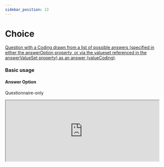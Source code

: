 ```yaml
---
sidebar_position: 13
---
```



# Choice

[Question with a Coding drawn from a list of possible answers (specified in either the answerOption property, or via the valueset referenced in the answerValueSet property) as an answer (valueCoding)](https://hl7.org/fhir/r4/codesystem-item-type.html#item-type-choice).

### Basic usage

#### Answer Option

Questionnaire-only

<IframeContainer storyUrl="https://smartforms.csiro.au/storybook/index.html?path=/story/component-itemtype-choice--choice-answer-option-basic">
  <iframe
    src="https://smartforms.csiro.au/storybook/iframe.html?args=&id=component-itemtype-choice--choice-answer-option-basic"
    width="100%"
    height="200"
  />
</IframeContainer>

With Response

<IframeContainer storyUrl="https://smartforms.csiro.au/storybook/index.html?path=/story/component-itemtype-choice--choice-answer-option-basic-response">
  <iframe
    src="https://smartforms.csiro.au/storybook/iframe.html?args=&id=component-itemtype-choice--choice-answer-option-basic-response"
    width="100%"
    height="200"
  />
</IframeContainer>

:::note

The current answerOption drop-down component doesn't allow the field to be cleared. There are plans to migrate to the same component used for answerValueSet.

:::

#### Answer Value Set

Questionnaire-only

<IframeContainer storyUrl="https://smartforms.csiro.au/storybook/index.html?path=/story/component-itemtype-choice--choice-answer-value-set-basic">
  <iframe
    src="https://smartforms.csiro.au/storybook/iframe.html?args=&id=component-itemtype-choice--choice-answer-value-set-basic"
    width="100%"
    height="270"
  />
</IframeContainer>

With Response

<IframeContainer storyUrl="https://smartforms.csiro.au/storybook/index.html?path=/story/component-itemtype-choice--choice-answer-value-set-basic-response">
  <iframe
    src="https://smartforms.csiro.au/storybook/iframe.html?args=&id=component-itemtype-choice--choice-answer-value-set-basic-response"
    width="100%"
    height="270"
  />
</IframeContainer>

### Advanced usage

#### Answer Option - Calculations

<IframeContainer storyUrl="https://smartforms.csiro.au/storybook/index.html?path=/story/component-itemtype-choice--choice-answer-value-set-basic-response">
  <iframe
    src="https://smartforms.csiro.au/iframe.html?args=&id=component-itemtype-choice--choice-answer-option-calculation"
    width="100%"
    height="170"
  />
</IframeContainer>

#### Answer Value Set - Calculations

<IframeContainer storyUrl="https://smartforms.csiro.au/storybook/index.html?path=/story/component-itemtype-choice--choice-answer-value-set-calculation">
  <iframe
    src="https://smartforms.csiro.au/iframe.html?args=&id=component-itemtype-choice--choice-answer-value-set-calculation"
    width="100%"
    height="360"
  />
</IframeContainer>

If there are any advanced usage scenarios you'd like to see, feel free to [let us know](https://github.com/aehrc/smart-forms/issues/new).

:::note

The above calculation examples uses **valueCoding.code**[^1] as the FHIRPath expression result.
:::

### SDC Supported extensions

| Code                 | Usage                                                                                                                                                                                                                                                    |
| -------------------- | -------------------------------------------------------------------------------------------------------------------------------------------------------------------------------------------------------------------------------------------------------- |
| variable             | http://hl7.org/fhir/StructureDefinition/variable                                                                                                                                                                                                         |
| answerExpression     | http://hl7.org/fhir/uv/sdc/StructureDefinition/sdc-questionnaire-answerExpression<br/>- Only tested with answerValueSet.                                                                                                                                 |
| initialExpression    | http://hl7.org/fhir/uv/sdc/StructureDefinition/sdc-questionnaire-initialExpression<br/>- InitialExpression should evaluate to a coding value.                                                                                                            |
| calculatedExpression | http://hl7.org/fhir/uv/sdc/StructureDefinition/sdc-questionnaire-calculatedExpression<br/>- CalculatedExpression should evaluate to a coding or valueCoding.code[^1] value.                                                                              |
| enableWhenExpression | http://hl7.org/fhir/uv/sdc/StructureDefinition/sdc-questionnaire-enableWhenExpression                                                                                                                                                                    |
| hidden               | http://hl7.org/fhir/StructureDefinition/questionnaire-hidden                                                                                                                                                                                             |
| itemControl          | http://hl7.org/fhir/StructureDefinition/questionnaire-itemControl<br/>Supports:<br/>- autocomplete<br/>- drop-down<br/>- check-box<br/>- radio-button                                                                                                    |
| choiceOrientation    | http://hl7.org/fhir/StructureDefinition/questionnaire-choiceOrientation<br/>- ChoiceOrientation is only supported on [itemControl](https://hl7.org/fhir/extensions/CodeSystem-questionnaire-item-control.html) "radio-button" and "check-box" extensions |
| required             | item.required                                                                                                                                                                                                                                            |
| repeats              | item.repeats                                                                                                                                                                                                                                             |
| readOnly             | item.readOnly                                                                                                                                                                                                                                            |
| answerOption         | item.answerOption                                                                                                                                                                                                                                        |
| answerValueSet       | item.answerValueSet                                                                                                                                                                                                                                      |
| initial              | item.initial                                                                                                                                                                                                                                             |
| enableWhen           | item.enableWhen                                                                                                                                                                                                                                          |
| enableBehavior       | item.enableBehavior                                                                                                                                                                                                                                      |
| text                 | item.text                                                                                                                                                                                                                                                |

---

[^1]: For calculated expressions, `valueCoding.code` as a fhirpath result is also permitted, as FHIRPath cannot dynamically generated a valueCoding object.
